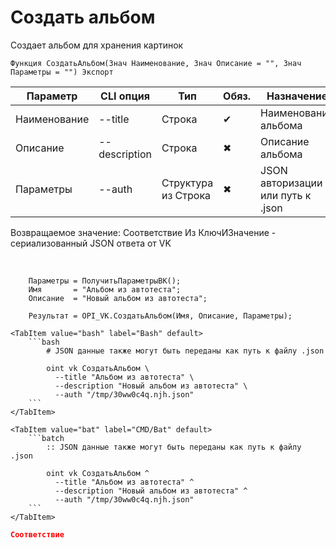 ﻿---
sidebar_position: 5
description: Создать альбом и другие функции для работы с VK в Открытом пакете интеграций - бесплатной open-source библиотеке интеграций для 1С:Предприятие 8, OneScript и CLI
keywords: [1C, 1С, 1С:Предприятие, 1С:Предприятие 8.3, API, Интеграция, Сервисы, Обмен, OneScript, CLI, VK]
---


# Создать альбом
 Создает альбом для хранения картинок



`Функция СоздатьАльбом(Знач Наименование, Знач Описание = "", Знач Параметры = "") Экспорт`

  | Параметр | CLI опция | Тип | Обяз. | Назначение |
  |-|-|-|-|-|
  | Наименование | --title | Строка | &#x2714; | Наименование альбома |
  | Описание | --description | Строка | &#x2716; | Описание альбома |
  | Параметры | --auth | Структура из Строка | &#x2716; | JSON авторизации или путь к .json |

  
  Возвращаемое значение:   Соответствие Из КлючИЗначение - сериализованный JSON ответа от VK

<br/>




```bsl title="Пример использования для 1С:Предприятие/OneScript"
    Параметры = ПолучитьПараметрыВК();
    Имя       = "Альбом из автотеста";
    Описание  = "Новый альбом из автотеста";

    Результат = OPI_VK.СоздатьАльбом(Имя, Описание, Параметры);
```
    

 <Tabs>
  
    <TabItem value="bash" label="Bash" default>
        ```bash
            # JSON данные также могут быть переданы как путь к файлу .json
            
            oint vk СоздатьАльбом \
              --title "Альбом из автотеста" \
              --description "Новый альбом из автотеста" \
              --auth "/tmp/30ww0c4q.njh.json"
        ```
    </TabItem>
  
    <TabItem value="bat" label="CMD/Bat" default>
        ```batch
            :: JSON данные также могут быть переданы как путь к файлу .json
            
            oint vk СоздатьАльбом ^
              --title "Альбом из автотеста" ^
              --description "Новый альбом из автотеста" ^
              --auth "/tmp/30ww0c4q.njh.json"
        ```
    </TabItem>
</Tabs>


```json title="Результат"
Соответствие
```
